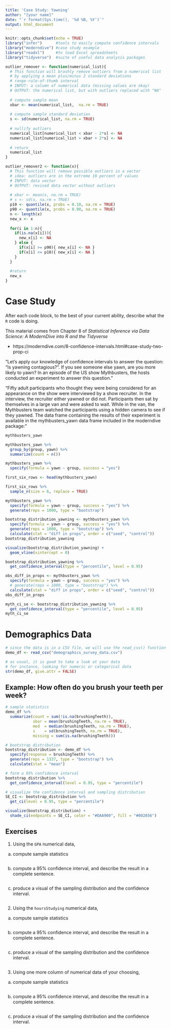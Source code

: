 ```yaml
---
title: 'Case Study: Yawning'
author: "[your name]"
date: "`r format(Sys.time(), '%d %B, %Y')`"
output: html_document
---
```


```r
knitr::opts_chunk$set(echo = TRUE)
library("infer")      #tools to easily compute confidence intervals
library("moderndive") #case study example
library("readxl")     #to load Excel spreadsheets
library("tidyverse")  #suite of useful data analysis packages

outlier_remover <- function(numerical_list){
  # This function will brashly remove outliers from a numerical list
  # by applying a mean plus/minus 2 standard deviations
  # range-rule-of-thumb interval
  # INPUT: a column of numerical data (missing values are okay)
  # OUTPUT: the numerical list, but with outliers replaced with "NA"
  
  # compute sample mean
  xbar <- mean(numerical_list,  na.rm = TRUE)
  
  # compute sample standard deviation
  s <- sd(numerical_list, na.rm = TRUE)
  
  # nullify outliers
  numerical_list[numerical_list < xbar - 2*s] <- NA
  numerical_list[numerical_list > xbar + 2*s] <- NA
  
  # return
  numerical_list
}

outlier_remover2 <- function(x){
  # This function will remove possible outliers in a vector
  # idea: outliers are in the extreme 10 percent of values
  # INPUT: data vector
  # OUTPUT: revised data vector without outliers
  
  # xbar <- mean(x, na.rm = TRUE)
  # s <- sd(x, na.rm = TRUE)
  p10 <- quantile(x, probs = 0.10, na.rm = TRUE)
  p90 <- quantile(x, probs = 0.90, na.rm = TRUE)
  n <- length(x)
  new_x <- x
  
  for(i in 1:n){
    if(is.na(x[i])){
      new_x[i] <- NA
    } else {
      if(x[i] >= p90){ new_x[i] <- NA }
      if(x[i] <= p10){ new_x[i] <- NA }
    }
  }
  
  #return
  new_x
}
```

# Case Study

After each code block, to the best of your current ability, describe what the `R` code is doing.

This material comes from Chapter 8 of *Statistical Inference via Data Science: A ModernDive into R and the Tidyverse*

* https://moderndive.com/8-confidence-intervals.html#case-study-two-prop-ci

"Let’s apply our knowledge of confidence intervals to answer the question: “Is yawning contagious?”. If you see someone else yawn, are you more likely to yawn? In an episode of the US show Mythbusters, the hosts conducted an experiment to answer this question."

"Fifty adult participants who thought they were being considered for an appearance on the show were interviewed by a show recruiter. In the interview, the recruiter either yawned or did not. Participants then sat by themselves in a large van and were asked to wait. While in the van, the Mythbusters team watched the participants using a hidden camera to see if they yawned. The data frame containing the results of their experiment is available in the mythbusters_yawn data frame included in the moderndive package:"

```r
mythbusters_yawn
```



```r
mythbusters_yawn %>% 
  group_by(group, yawn) %>% 
  summarize(count = n())
```



```r
mythbusters_yawn %>% 
  specify(formula = yawn ~ group, success = "yes")
```



```r
first_six_rows <- head(mythbusters_yawn)
```



```r
first_six_rows %>% 
  sample_n(size = 6, replace = TRUE)
```



```r
mythbusters_yawn %>% 
  specify(formula = yawn ~ group, success = "yes") %>% 
  generate(reps = 1000, type = "bootstrap")
```



```r
bootstrap_distribution_yawning <- mythbusters_yawn %>% 
  specify(formula = yawn ~ group, success = "yes") %>% 
  generate(reps = 1000, type = "bootstrap") %>% 
  calculate(stat = "diff in props", order = c("seed", "control"))
bootstrap_distribution_yawning
```



```r
visualize(bootstrap_distribution_yawning) +
  geom_vline(xintercept = 0)
```



```r
bootstrap_distribution_yawning %>% 
  get_confidence_interval(type = "percentile", level = 0.95)
```



```r
obs_diff_in_props <- mythbusters_yawn %>% 
  specify(formula = yawn ~ group, success = "yes") %>% 
  # generate(reps = 1000, type = "bootstrap") %>% 
  calculate(stat = "diff in props", order = c("seed", "control"))
obs_diff_in_props
```



```r
myth_ci_se <- bootstrap_distribution_yawning %>% 
  get_confidence_interval(type = "percentile", level = 0.95)
myth_ci_se
```

# Demographics Data

```r
# since the data is in a CSV file, we will use the read_csv() function to load the data
demo_df <- read_csv("demographics_survey_data.csv") 
```

```r
# as usual, it is good to take a look at your data
# for instance, looking for numeric or categorical data
str(demo_df, give.attr = FALSE)
```

## Example: How often do you brush your teeth per week?

```r
# sample statistics
demo_df %>%
  summarize(count = sum(!is.na(brushingTeeth)),
            xbar = mean(brushingTeeth, na.rm = TRUE),
            med  = median(brushingTeeth, na.rm = TRUE),
            s    = sd(brushingTeeth, na.rm = TRUE),
            missing = sum(is.na(brushingTeeth)))
```

```r
# bootstrap distribution
bootstrap_distribution <- demo_df %>%
  specify(response = brushingTeeth) %>%
  generate(reps = 1337, type = "bootstrap") %>%
  calculate(stat = "mean")
```

```r
# form a 95% confidence interval
bootstrap_distribution %>%
  get_confidence_interval(level = 0.95, type = "percentile")
```



```r
# visualize the confidence interval and sampling distribution
SE_CI <- bootstrap_distribution %>%
  get_ci(level = 0.95, type = "percentile")

visualize(bootstrap_distribution) +
  shade_ci(endpoints = SE_CI, color = "#DAA900", fill = "#002856")
```

## Exercises

(1) Using the `GPA` numerical data,

(a) compute sample statistics

```r

```

(b) compute a 95% confidence interval, and describe the result in a complete sentence.

```r

```



(c) produce a visual of the sampling distribution and the confidence interval.

```r

```


(2) Using the `hoursStudying` numerical data,

(a) compute sample statistics

```r

```

(b) compute a 95% confidence interval, and describe the result in a complete sentence.

```r

```



(c) produce a visual of the sampling distribution and the confidence interval.

```r

```


(3) Using one more column of numerical data of your choosing,

(a) compute sample statistics

```r

```

(b) compute a 95% confidence interval, and describe the result in a complete sentence.

```r

```



(c) produce a visual of the sampling distribution and the confidence interval.

```r

```

